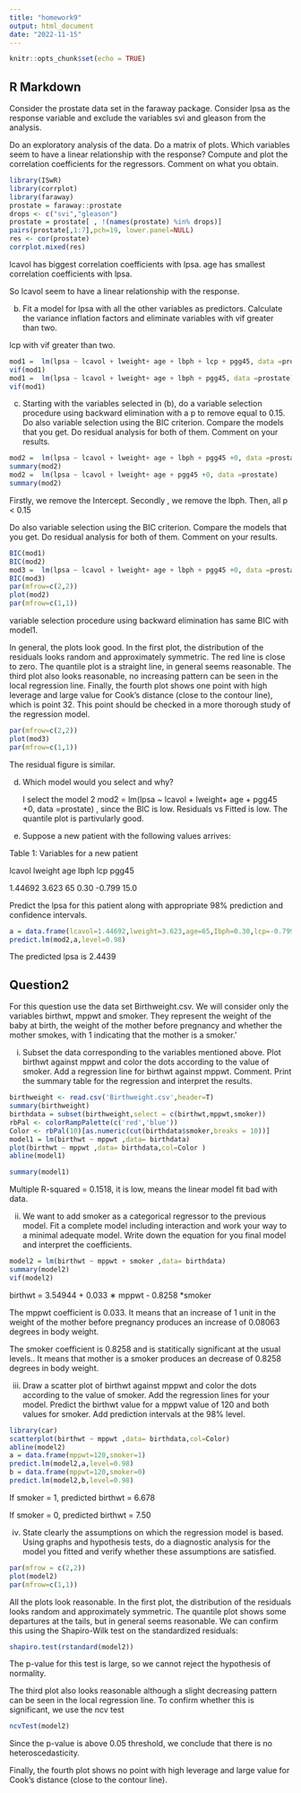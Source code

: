 ```yaml
---
title: "homework9"
output: html_document
date: "2022-11-15"
---
```


```r
knitr::opts_chunk$set(echo = TRUE)
```

## R Markdown

Consider the prostate data set in the faraway package. Consider lpsa as the response variable and exclude the variables svi and gleason from the analysis.

Do an exploratory analysis of the data. Do a matrix of plots. Which variables seem to have a linear relationship with the response? Compute and plot the correlation coefficients for the regressors. Comment on what you obtain.

```r
library(ISwR) 
library(corrplot)
library(faraway)
prostate = faraway::prostate
drops <- c("svi","gleason")
prostate = prostate[ , !(names(prostate) %in% drops)]
pairs(prostate[,1:7],pch=19, lower.panel=NULL)
res <- cor(prostate)
corrplot.mixed(res)
```

lcavol has biggest correlation coefficients with lpsa. age has smallest correlation coefficients with lpsa.

So lcavol seem to have a linear relationship with the response.

(b) Fit a model for lpsa with all the other variables as predictors. Calculate the variance inflation factors and eliminate variables with vif greater than two.

lcp with vif greater than two.

```r
mod1 =  lm(lpsa ~ lcavol + lweight+ age + lbph + lcp + pgg45, data =prostate)
vif(mod1)
mod1 =  lm(lpsa ~ lcavol + lweight+ age + lbph + pgg45, data =prostate)
vif(mod1)
```

(c) Starting with the variables selected in (b), do a variable selection procedure using backward elimination with a p to remove equal to 0.15. Do also variable selection using the BIC criterion. Compare the models that you get. Do residual analysis for both of them. Comment on your results.

```r
mod2 =  lm(lpsa ~ lcavol + lweight+ age + lbph + pgg45 +0, data =prostate)
summary(mod2)
mod2 =  lm(lpsa ~ lcavol + lweight+ age + pgg45 +0, data =prostate)
summary(mod2)
```

Firstly, we remove the Intercept. Secondly , we remove the lbph. Then, all p \< 0.15

Do also variable selection using the BIC criterion. Compare the models that you get. Do residual analysis for both of them. Comment on your results.

```r
BIC(mod1)
BIC(mod2)
mod3 =  lm(lpsa ~ lcavol + lweight+ age + lbph + pgg45 +0, data =prostate)
BIC(mod3)
par(mfrow=c(2,2))
plot(mod2)
par(mfrow=c(1,1))
```

variable selection procedure using backward elimination has same BIC with model1.

In general, the plots look good. In the first plot, the distribution of the residuals looks random and approximately symmetric. The red line is close to zero. The quantile plot is a straight line, in general seems reasonable. The third plot also looks reasonable, no increasing pattern can be seen in the local regression line. Finally, the fourth plot shows one point with high leverage and large value for Cook's distance (close to the contour line), which is point 32. This point should be checked in a more thorough study of the regression model.

```r
par(mfrow=c(2,2))
plot(mod3)
par(mfrow=c(1,1))
```

The residual figure is similar.

(d) Which model would you select and why?

    I select the model 2 mod2 = lm(lpsa \~ lcavol + lweight+ age + pgg45 +0, data =prostate) , since the BIC is low. Residuals vs Fitted is low. The quantile plot is partivularly good.

<!-- -->

(e) Suppose a new patient with the following values arrives:

Table 1: Variables for a new patient

lcavol lweight age Ibph lcp pgg45

1.44692 3.623 65 0.30 -0.799 15.0

Predict the lpsa for this patient along with appropriate 98% prediction and confidence intervals.

```r
a = data.frame(lcavol=1.44692,lweight=3.623,age=65,Ibph=0.30,lcp=-0.799,pgg45=15.0)
predict.lm(mod2,a,level=0.98)
```

The predicted lpsa is 2.4439

## Question2

For this question use the data set Birthweight.csv. We will consider only the variables birthwt, mppwt and smoker. They represent the weight of the baby at birth, the weight of the mother before pregnancy and whether the mother smokes, with 1 indicating that the mother is a smoker.'

i)  Subset the data corresponding to the variables mentioned above. Plot birthwt against mppwt and color the dots according to the value of smoker. Add a regression line for birthwt against mppwt. Comment. Print the summary table for the regression and interpret the results.

```r
birthweight <- read.csv('Birthweight.csv',header=T)
summary(birthweight)
birthdata = subset(birthweight,select = c(birthwt,mppwt,smoker))
rbPal <- colorRampPalette(c('red','blue'))
Color <- rbPal(10)[as.numeric(cut(birthdata$smoker,breaks = 10))]
model1 = lm(birthwt ~ mppwt ,data= birthdata)
plot(birthwt ~ mppwt ,data= birthdata,col=Color )
abline(model1)
```

```r
summary(model1)
```

Multiple R-squared = 0.1518, it is low, means the linear model fit bad with data.

(ii) We want to add smoker as a categorical regressor to the previous model. Fit a complete model including interaction and work your way to a minimal adequate model. Write down the equation for you final model and interpret the coefficients.

```r
model2 = lm(birthwt ~ mppwt + smoker ,data= birthdata)
summary(model2)
vif(model2)
```

birthwt = 3.54944 + 0.033 ∗ mppwt - 0.8258 \*smoker

The mppwt coefficient is 0.033. It means that an increase of 1 unit in the weight of the mother before pregnancy produces an increase of 0.08063 degrees in body weight.

The smoker coefficient is 0.8258 and is statitically significant at the usual levels.. It means that mother is a smoker produces an decrease of 0.8258 degrees in body weight.

(iii) Draw a scatter plot of birthwt against mppwt and color the dots according to the value of smoker. Add the regression lines for your model. Predict the birthwt value for a mppwt value of 120 and both values for smoker. Add prediction intervals at the 98% level.

```r
library(car)
scatterplot(birthwt ~ mppwt ,data= birthdata,col=Color)
abline(model2)
a = data.frame(mppwt=120,smoker=1)
predict.lm(model2,a,level=0.98)
b = data.frame(mppwt=120,smoker=0)
predict.lm(model2,b,level=0.98)
```

If smoker = 1, predicted birthwt = 6.678

If smoker = 0, predicted birthwt = 7.50

(iv) State clearly the assumptions on which the regression model is based. Using graphs and hypothesis tests, do a diagnostic analysis for the model you fitted and verify whether these assumptions are satisfied.

```r
par(mfrow = c(2,2))
plot(model2)
par(mfrow=c(1,1))
```

All the plots look reasonable. In the first plot, the distribution of the residuals looks random and approximately symmetric. The quantile plot shows some departures at the tails, but in general seems reasonable. We can confirm this using the Shapiro-Wilk test on the standardized residuals:

```r
shapiro.test(rstandard(model2))
```

The p-value for this test is large, so we cannot reject the hypothesis of normality.

The third plot also looks reasonable although a slight decreasing pattern can be seen in the local regression line. To confirm whether this is significant, we use the ncv test

```r
ncvTest(model2)
```

Since the p-value is above 0.05 threshold, we conclude that there is no heteroscedasticity.

Finally, the fourth plot shows no point with high leverage and large value for Cook's distance (close to the contour line).
